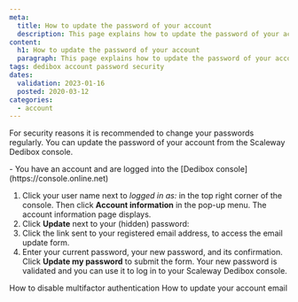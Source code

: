 ```yaml
---
meta:
  title: How to update the password of your account
  description: This page explains how to update the password of your account.
content:
  h1: How to update the password of your account
  paragraph: This page explains how to update the password of your account.
tags: dedibox account password security
dates:
  validation: 2023-01-16
  posted: 2020-03-12
categories:
  - account
---
```


For security reasons it is recommended to change your passwords regularly. You can update the password of your account from the Scaleway Dedibox console.

<Message type="requirement">
  - You have an account and are logged into the [Dedibox console](https://console.online.net)
</Message>

1. Click your user name next to _logged in as:_ in the top right corner of the console. Then click **Account information** in the pop-up menu. The account information page displays.
2. Click **Update** next to your (hidden) password:
    <Lightbox src="scaleway-dedibox-console-update-password.webp" alt="" />
3. Click the link sent to your registered email address, to access the email update form.
4. Enter your current password, your new password, and its confirmation. Click **Update my password** to submit the form.
    Your new password is validated and you can use it to log in to your Scaleway Dedibox console.


<Navigation title="See Also">
  <PreviousButton to="/dedibox-console/my-account/how-to/disable-two-factor-authentication/">How to disable multifactor authentication</PreviousButton>
  <NextButton to="/dedibox-console/my-account/how-to/update-email/">How to update your account email</NextButton>
</Navigation>